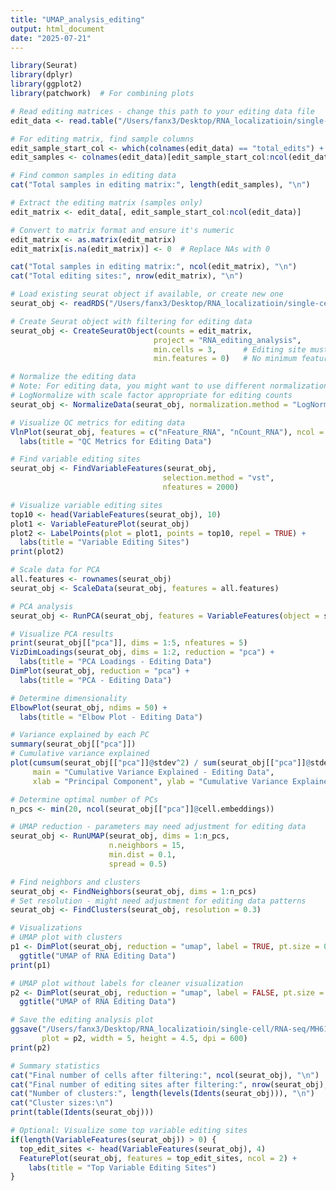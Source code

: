 ```yaml
---
title: "UMAP_analysis_editing"
output: html_document
date: "2025-07-21"
---
```


```r
library(Seurat)
library(dplyr)
library(ggplot2)
library(patchwork)  # For combining plots
```

```r
# Read editing matrices - change this path to your editing data file
edit_data <- read.table("/Users/fanx3/Desktop/RNA_localizatioin/single-cell/RNA-seq/MH618_iCell8/JACUSA/TadA_ERM_3PABP_editReads_matrix_713highQual_final.tsv", header = TRUE, sep = "\t", row.names = 1)

# For editing matrix, find sample columns
edit_sample_start_col <- which(colnames(edit_data) == "total_edits") + 1
edit_samples <- colnames(edit_data)[edit_sample_start_col:ncol(edit_data)]

# Find common samples in editing data
cat("Total samples in editing matrix:", length(edit_samples), "\n")

# Extract the editing matrix (samples only)
edit_matrix <- edit_data[, edit_sample_start_col:ncol(edit_data)]

# Convert to matrix format and ensure it's numeric
edit_matrix <- as.matrix(edit_matrix)
edit_matrix[is.na(edit_matrix)] <- 0  # Replace NAs with 0

cat("Total samples in editing matrix:", ncol(edit_matrix), "\n")
cat("Total editing sites:", nrow(edit_matrix), "\n")

```

```r
# Load existing seurat object if available, or create new one
seurat_obj <- readRDS("/Users/fanx3/Desktop/RNA_localizatioin/single-cell/RNA-seq/MH618_iCell8/JACUSA/editing_data_seurat_object.rds")

# Create Seurat object with filtering for editing data
seurat_obj <- CreateSeuratObject(counts = edit_matrix, 
                                project = "RNA_editing_analysis", 
                                min.cells = 3,      # Editing site must be detected in at least 3 cells
                                min.features = 0)   # No minimum features for cells

# Normalize the editing data
# Note: For editing data, you might want to use different normalization
# LogNormalize with scale factor appropriate for editing counts
seurat_obj <- NormalizeData(seurat_obj, normalization.method = "LogNormalize", scale.factor = 1e4)

# Visualize QC metrics for editing data
VlnPlot(seurat_obj, features = c("nFeature_RNA", "nCount_RNA"), ncol = 2) +
  labs(title = "QC Metrics for Editing Data")

# Find variable editing sites
seurat_obj <- FindVariableFeatures(seurat_obj, 
                                  selection.method = "vst", 
                                  nfeatures = 2000)

# Visualize variable editing sites
top10 <- head(VariableFeatures(seurat_obj), 10)
plot1 <- VariableFeaturePlot(seurat_obj)
plot2 <- LabelPoints(plot = plot1, points = top10, repel = TRUE) +
  labs(title = "Variable Editing Sites")
print(plot2)

# Scale data for PCA
all.features <- rownames(seurat_obj)
seurat_obj <- ScaleData(seurat_obj, features = all.features)

# PCA analysis
seurat_obj <- RunPCA(seurat_obj, features = VariableFeatures(object = seurat_obj))

# Visualize PCA results
print(seurat_obj[["pca"]], dims = 1:5, nfeatures = 5)
VizDimLoadings(seurat_obj, dims = 1:2, reduction = "pca") +
  labs(title = "PCA Loadings - Editing Data")
DimPlot(seurat_obj, reduction = "pca") +
  labs(title = "PCA - Editing Data")

# Determine dimensionality
ElbowPlot(seurat_obj, ndims = 50) +
  labs(title = "Elbow Plot - Editing Data")

# Variance explained by each PC
summary(seurat_obj[["pca"]])
# Cumulative variance explained
plot(cumsum(seurat_obj[["pca"]]@stdev^2) / sum(seurat_obj[["pca"]]@stdev^2),
     main = "Cumulative Variance Explained - Editing Data",
     xlab = "Principal Component", ylab = "Cumulative Variance Explained")

# Determine optimal number of PCs
n_pcs <- min(20, ncol(seurat_obj[["pca"]]@cell.embeddings))

# UMAP reduction - parameters may need adjustment for editing data
seurat_obj <- RunUMAP(seurat_obj, dims = 1:n_pcs,
                      n.neighbors = 15,    
                      min.dist = 0.1,      
                      spread = 0.5)  

# Find neighbors and clusters
seurat_obj <- FindNeighbors(seurat_obj, dims = 1:n_pcs)
# Set resolution - might need adjustment for editing data patterns
seurat_obj <- FindClusters(seurat_obj, resolution = 0.3)

# Visualizations
# UMAP plot with clusters
p1 <- DimPlot(seurat_obj, reduction = "umap", label = TRUE, pt.size = 0.8) +
  ggtitle("UMAP of RNA Editing Data")
print(p1)

# UMAP plot without labels for cleaner visualization
p2 <- DimPlot(seurat_obj, reduction = "umap", label = FALSE, pt.size = 0.8) +
  ggtitle("UMAP of RNA Editing Data")

# Save the editing analysis plot
ggsave("/Users/fanx3/Desktop/RNA_localizatioin/single-cell/RNA-seq/MH618_iCell8/JACUSA/umap_editing_clusters.png", 
       plot = p2, width = 5, height = 4.5, dpi = 600)
print(p2)

# Summary statistics
cat("Final number of cells after filtering:", ncol(seurat_obj), "\n")
cat("Final number of editing sites after filtering:", nrow(seurat_obj), "\n")
cat("Number of clusters:", length(levels(Idents(seurat_obj))), "\n")
cat("Cluster sizes:\n")
print(table(Idents(seurat_obj)))

# Optional: Visualize some top variable editing sites
if(length(VariableFeatures(seurat_obj)) > 0) {
  top_edit_sites <- head(VariableFeatures(seurat_obj), 4)
  FeaturePlot(seurat_obj, features = top_edit_sites, ncol = 2) +
    labs(title = "Top Variable Editing Sites")
}
```
